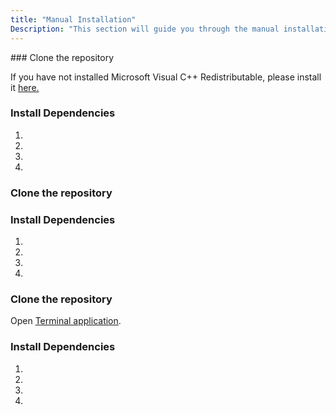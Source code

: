 ```yaml
---
title: "Manual Installation"
Description: "This section will guide you through the manual installation process on Windows, MacOS and Linux"
---
```



<Tabs>
<Tab title="Windows">
### Clone the repository

<GitClone />

<Warning>If you have not installed Microsoft Visual C++ Redistributable, please install it [here.](https://learn.microsoft.com/en-us/cpp/windows/latest-supported-vc-redist?view=msvc-170)</Warning>


### Install Dependencies

1. <Conda />
1. <InstallGpuDependencies />
1. <PipInstall />
1. <RunComfy />
</Tab>
<Tab title="Linux">

### Clone the repository

<GitClone />

### Install Dependencies

1. <Conda />
1. <InstallGpuDependencies />
1. <PipInstall />
1. <RunComfy />
</Tab>

<Tab title="MacOS">

### Clone the repository

Open [Terminal application](https://support.apple.com/guide/terminal/open-or-quit-terminal-apd5265185d-f365-44cb-8b09-71a064a42125/mac).

<GitClone />

### Install Dependencies

1. <Conda />
1. <InstallGpuDependencies />
1. <PipInstall />
1. <RunComfy />
</Tab>
</Tabs>
